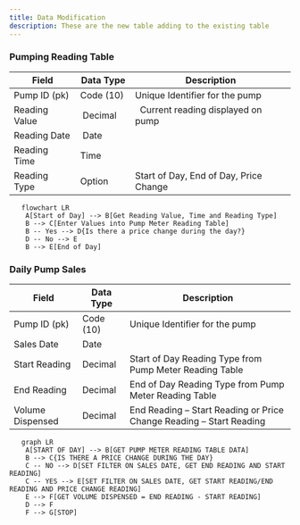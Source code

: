 ```yaml
---
title: Data Modification
description: These are the new table adding to the existing table
---
```


### Pumping Reading Table

| Field | Data Type | Description                           |
| -------- | -------| ------------------------------------- |
| Pump ID (pk)    | Code (10) | Unique Identifier for the pump               |
| Reading Value      |  Decimal    |   Current reading displayed on pump                        |
| Reading Date   |  Date    |    |
| Reading Time | Time |  |
| Reading Type | Option | Start of Day, End of Day, Price Change |

```mermaid
   flowchart LR
    A[Start of Day] --> B[Get Reading Value, Time and Reading Type]
    B --> C[Enter Values into Pump Meter Reading Table]
    B -- Yes --> D{Is there a price change during the day?}
    D -- No --> E
    B --> E[End of Day]
```

### Daily Pump Sales

| Field             | Data Type   | Description                                                                 |
|------------------|-------------|-----------------------------------------------------------------------------|
| Pump ID (pk)     | Code (10)   | Unique Identifier for the pump                                              |
| Sales Date       | Date        |                                                                             |
| Start Reading    | Decimal     | Start of Day Reading Type from Pump Meter Reading Table                     |
| End Reading      | Decimal     | End of Day Reading Type from Pump Meter Reading Table                       |
| Volume Dispensed | Decimal     | End Reading – Start Reading or Price Change Reading – Start Reading         |

```mermaid
   graph LR
    A[START OF DAY] --> B[GET PUMP METER READING TABLE DATA]
    B --> C{IS THERE A PRICE CHANGE DURING THE DAY}
    C -- NO --> D[SET FILTER ON SALES DATE, GET END READING AND START READING]
    C -- YES --> E[SET FILTER ON SALES DATE, GET START READING/END READING AND PRICE CHANGE READING]
    E --> F[GET VOLUME DISPENSED = END READING - START READING]
    D --> F
    F --> G[STOP]
```